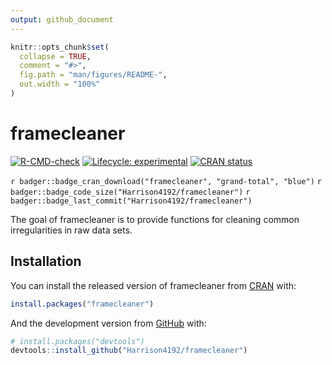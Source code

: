 ```yaml
---
output: github_document
---
```


<!-- README.md is generated from README.Rmd. Please edit that file -->

```r
knitr::opts_chunk$set(
  collapse = TRUE,
  comment = "#>",
  fig.path = "man/figures/README-",
  out.width = "100%"
)
```

# framecleaner

<!-- badges: start -->
[![R-CMD-check](https://github.com/Harrison4192/framecleaner/workflows/R-CMD-check/badge.svg)](https://github.com/Harrison4192/framecleaner/actions)
[![Lifecycle: experimental](https://img.shields.io/badge/lifecycle-experimental-orange.svg)](https://lifecycle.r-lib.org/articles/stages.html)
[![CRAN status](https://www.r-pkg.org/badges/version/framecleaner)](https://CRAN.R-project.org/package=framecleaner)

`r badger::badge_cran_download("framecleaner", "grand-total", "blue")`
`r badger::badge_code_size("Harrison4192/framecleaner")`
`r badger::badge_last_commit("Harrison4192/framecleaner")`
<!-- badges: end -->

The goal of framecleaner is to provide functions for cleaning common irregularities in raw data sets.

## Installation

You can install the released version of framecleaner from [CRAN](https://CRAN.R-project.org) with:

``` r
install.packages("framecleaner")
```

And the development version from [GitHub](https://github.com/) with:

``` r
# install.packages("devtools")
devtools::install_github("Harrison4192/framecleaner")
```
